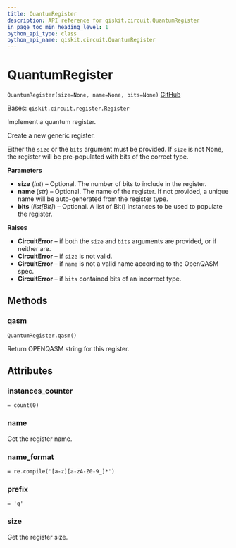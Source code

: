 ```yaml
---
title: QuantumRegister
description: API reference for qiskit.circuit.QuantumRegister
in_page_toc_min_heading_level: 1
python_api_type: class
python_api_name: qiskit.circuit.QuantumRegister
---
```


# QuantumRegister

<span id="qiskit.circuit.QuantumRegister" />

`QuantumRegister(size=None, name=None, bits=None)` [GitHub](https://github.com/qiskit/qiskit/tree/stable/0.18/qiskit/circuit/quantumregister.py "view source code")

Bases: `qiskit.circuit.register.Register`

Implement a quantum register.

Create a new generic register.

Either the `size` or the `bits` argument must be provided. If `size` is not None, the register will be pre-populated with bits of the correct type.

**Parameters**

*   **size** (*int*) – Optional. The number of bits to include in the register.
*   **name** (*str*) – Optional. The name of the register. If not provided, a unique name will be auto-generated from the register type.
*   **bits** (*list\[Bit]*) – Optional. A list of Bit() instances to be used to populate the register.

**Raises**

*   **CircuitError** – if both the `size` and `bits` arguments are provided, or if neither are.
*   **CircuitError** – if `size` is not valid.
*   **CircuitError** – if `name` is not a valid name according to the OpenQASM spec.
*   **CircuitError** – if `bits` contained bits of an incorrect type.

## Methods

### qasm

<span id="qiskit.circuit.QuantumRegister.qasm" />

`QuantumRegister.qasm()`

Return OPENQASM string for this register.

## Attributes

<span id="qiskit.circuit.QuantumRegister.instances_counter" />

### instances\_counter

`= count(0)`

<span id="qiskit.circuit.QuantumRegister.name" />

### name

Get the register name.

<span id="qiskit.circuit.QuantumRegister.name_format" />

### name\_format

`= re.compile('[a-z][a-zA-Z0-9_]*')`

<span id="qiskit.circuit.QuantumRegister.prefix" />

### prefix

`= 'q'`

<span id="qiskit.circuit.QuantumRegister.size" />

### size

Get the register size.

